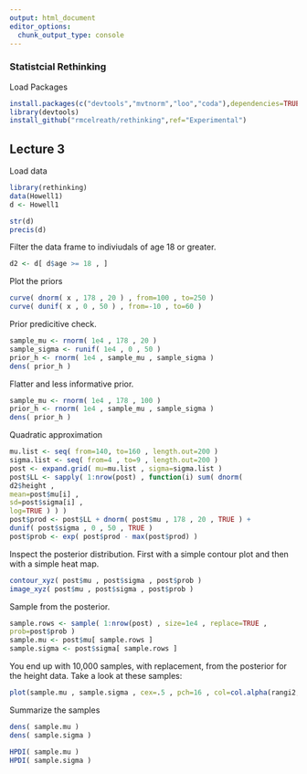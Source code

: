 ```yaml
---
output: html_document
editor_options: 
  chunk_output_type: console
---
```

### Statistcial Rethinking

Load Packages
```r
install.packages(c("devtools","mvtnorm","loo","coda"),dependencies=TRUE)
library(devtools)
install_github("rmcelreath/rethinking",ref="Experimental")
```


## Lecture 3

Load data
```r
library(rethinking)
data(Howell1)
d <- Howell1
```

```r
str(d)
precis(d)
```

Filter the data frame to indiviudals of age 18 or greater.
```r
d2 <- d[ d$age >= 18 , ]
```

Plot the priors
```r
curve( dnorm( x , 178 , 20 ) , from=100 , to=250 )
curve( dunif( x , 0 , 50 ) , from=-10 , to=60 )
```

Prior predicitive check.
```r
sample_mu <- rnorm( 1e4 , 178 , 20 )
sample_sigma <- runif( 1e4 , 0 , 50 )
prior_h <- rnorm( 1e4 , sample_mu , sample_sigma )
dens( prior_h )
```

Flatter and less informative prior.
```r
sample_mu <- rnorm( 1e4 , 178 , 100 )
prior_h <- rnorm( 1e4 , sample_mu , sample_sigma )
dens( prior_h )
```

Quadratic approximation
```r
mu.list <- seq( from=140, to=160 , length.out=200 )
sigma.list <- seq( from=4 , to=9 , length.out=200 )
post <- expand.grid( mu=mu.list , sigma=sigma.list )
post$LL <- sapply( 1:nrow(post) , function(i) sum( dnorm(
d2$height ,
mean=post$mu[i] ,
sd=post$sigma[i] ,
log=TRUE ) ) )
post$prod <- post$LL + dnorm( post$mu , 178 , 20 , TRUE ) +
dunif( post$sigma , 0 , 50 , TRUE )
post$prob <- exp( post$prod - max(post$prod) )
```

Inspect the posterior distribution. First with a simple contour plot and then with a simple heat map.
```r
contour_xyz( post$mu , post$sigma , post$prob )
image_xyz( post$mu , post$sigma , post$prob )
```

Sample from the posterior.
```r
sample.rows <- sample( 1:nrow(post) , size=1e4 , replace=TRUE ,
prob=post$prob )
sample.mu <- post$mu[ sample.rows ]
sample.sigma <- post$sigma[ sample.rows ]
```

You end up with 10,000 samples, with replacement, from the posterior for the height data.
Take a look at these samples:
```r
plot(sample.mu , sample.sigma , cex=.5 , pch=16 , col=col.alpha(rangi2,0.1) )
```

Summarize the samples
```r
dens( sample.mu )
dens( sample.sigma )

HPDI( sample.mu )
HPDI( sample.sigma )
```












